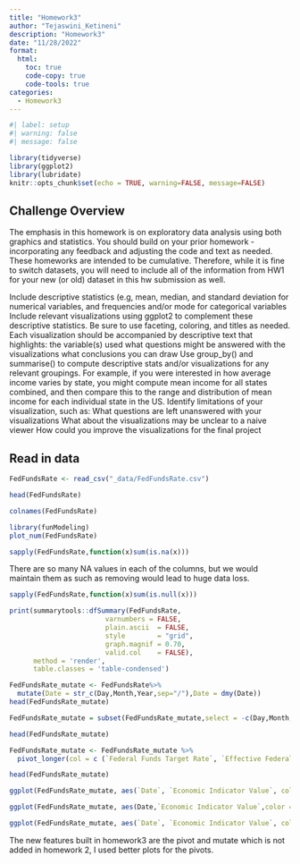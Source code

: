 ```yaml
---
title: "Homework3"
author: "Tejaswini_Ketineni"
description: "Homework3"
date: "11/28/2022"
format:
  html:
    toc: true
    code-copy: true
    code-tools: true
categories:
  - Homework3
---
```


```r
#| label: setup
#| warning: false
#| message: false

library(tidyverse)
library(ggplot2)
library(lubridate)
knitr::opts_chunk$set(echo = TRUE, warning=FALSE, message=FALSE)
```

## Challenge Overview

The emphasis in this homework is on exploratory data analysis using both graphics and statistics. You should build on your prior homework - incorporating any feedback and adjusting the code and text as needed. These homeworks are intended to be cumulative. Therefore, while it is fine to switch datasets, you will need to include all of the information from HW1 for your new (or old) dataset in this hw submission as well. 

Include descriptive statistics (e.g, mean, median, and standard deviation for numerical variables, and frequencies and/or mode for categorical variables
Include relevant visualizations using ggplot2 to complement these descriptive statistics. Be sure to use faceting, coloring, and titles as needed. Each visualization should be accompanied by descriptive text that highlights:
     the variable(s) used
     what questions might be answered with the visualizations
     what conclusions you can draw
Use group_by() and summarise() to compute descriptive stats and/or visualizations for any relevant groupings. For example, if you were interested in how average income varies by state, you might compute mean income for all states combined, and then compare this to the range and distribution of mean income for each individual state in the US.
Identify limitations of your visualization, such as:
    What questions are left unanswered with your visualizations
    What about the visualizations may be unclear to a naive viewer
    How could you improve the visualizations for the final project

## Read in data

```r
FedFundsRate <- read_csv("_data/FedFundsRate.csv")
```

```r
head(FedFundsRate)
```
```r
colnames(FedFundsRate)
```

```r
library(funModeling)
plot_num(FedFundsRate)
```
```r
sapply(FedFundsRate,function(x)sum(is.na(x)))
```
There are so many NA values in each of the columns, but we would maintain them as such as removing would lead to huge data loss.

```r
sapply(FedFundsRate,function(x)sum(is.null(x)))
```

```r
print(summarytools::dfSummary(FedFundsRate,
                        varnumbers = FALSE,
                        plain.ascii  = FALSE, 
                        style        = "grid", 
                        graph.magnif = 0.70, 
                        valid.col    = FALSE),
      method = 'render',
      table.classes = 'table-condensed')
```

```r
FedFundsRate_mutate <- FedFundsRate%>%
  mutate(Date = str_c(Day,Month,Year,sep="/"),Date = dmy(Date))
head(FedFundsRate_mutate)
```

```r
FedFundsRate_mutate = subset(FedFundsRate_mutate,select = -c(Day,Month,Year))
```

```r
head(FedFundsRate_mutate)
```
```r
FedFundsRate_mutate <- FedFundsRate_mutate %>%
  pivot_longer(col = c (`Federal Funds Target Rate`, `Effective Federal Funds Rate`, `Real GDP (Percent Change)`, `Unemployment Rate`, `Inflation Rate`), names_to = "Economic indicators", values_to = "Economic Indicator Value")
```

```r
head(FedFundsRate_mutate)
```

```r
ggplot(FedFundsRate_mutate, aes(`Date`, `Economic Indicator Value`, color = `Economic indicators`)) + geom_line(na.rm = TRUE) + labs(title = "Economic Rates over Time")
```
```r
ggplot(FedFundsRate_mutate, aes(Date,`Economic Indicator Value`,color = "lightred")) +geom_point() +labs(title = "Economic Indicators across the Years")+facet_wrap(vars(`Economic indicators`))
```

```r
ggplot(FedFundsRate_mutate, aes(`Date`, `Economic Indicator Value`, color = `Economic indicators` )) + geom_line(na.rm = TRUE) + labs(title = "Economic Rates over Time")+facet_wrap(vars(`Economic indicators`))
```

The new features built in homework3 are the pivot and mutate which is not added in homework 2, I used better plots for the pivots.

